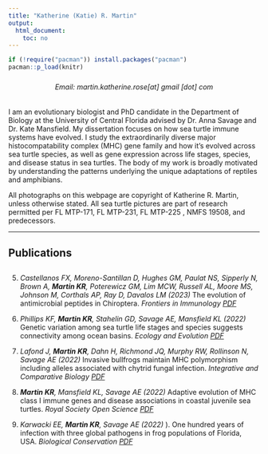 ```yaml
---
title: "Katherine (Katie) R. Martin"
output:
  html_document:
    toc: no
---
```



```r
if (!require("pacman")) install.packages("pacman")
pacman::p_load(knitr)
```


###

   
<h6 style="text-align: center;" markdown="1">

Email: martin.katherine.rose[at] gmail [dot] com

</h6>     

I am an evolutionary biologist and PhD candidate in the Department of Biology at the University of Central Florida advised by Dr. Anna Savage and Dr. Kate Mansfield. My dissertation focuses on how sea turtle immune systems have evolved. I study the extraordinarily diverse major histocompatability complex (MHC) gene family and how it's evolved across sea turtle species, as well as gene expression across life stages, species, and disease status in sea turtles.
The body of my work is broadly motivated by understanding the patterns underlying the unique adaptations of reptiles and amphibians.


All photographs on this webpage are copyright of Katherine R. Martin, unless otherwise stated.
All sea turtle pictures are part of research permitted per FL MTP-171, FL MTP-231, FL MTP-225 , NMFS 19508, and predecessors.

----------------------------------

## Publications

<!-- <script type='text/javascript' src='https://d1bxh8uas1mnw7.cloudfront.net/assets/embed.js'></script> -->

##

5. _Castellanos FX, Moreno-Santillan D, Hughes GM, Paulat NS, Sipperly N, Brown A, **Martin KR**, Poterewicz GM, Lim MCW, Russell AL, Moore MS, Johnson M, Corthals AP, Ray D, Davalos LM  (2023)_ The evolution of antimicrobial peptides in Chiroptera. _Frontiers in Immunology_ [*PDF*](https://www.frontiersin.org/journals/immunology/articles/10.3389/fimmu.2023.1250229/full)
<!-- <div class='altmetric-embed' data-badge-popover="right" data-badge-type='medium-bar' data-doi="10.3389/fimmu.2023.1250229"></div> -->

4. _Phillips KF, **Martin KR**, Stahelin GD, Savage AE, Mansfield KL  (2022)_ Genetic variation among sea turtle life stages and species suggests connectivity among ocean basins. _Ecology and Evolution_ [*PDF*](https://onlinelibrary.wiley.com/doi/pdf/10.1002/ece3.9426)
<!-- <div class='altmetric-embed' data-badge-popover="right" data-badge-type='medium-bar' data-doi="10.1002/ece3.9426"></div> -->

3. _Lafond J, **Martin KR**, Dahn H, Richmond JQ, Murphy RW, Rollinson N, Savage AE   (2022)_ Invasive bullfrogs maintain MHC polymorphism including alleles associated with chytrid fungal infection. _Integrative and Comparative Biology_ [*PDF*](https://academic.oup.com/icb/article/62/2/262/6589410)
<!-- <div class='altmetric-embed' data-badge-popover="right" data-badge-type='medium-bar' data-doi="10.1093/icb/icac044"></div> -->

2. _**Martin KR**, Mansfield KL, Savage AE  (2022)_ Adaptive evolution of MHC class I immune genes and disease associations in coastal juvenile sea turtles. _Royal Society Open Science_ [*PDF*](https://royalsocietypublishing.org/doi/full/10.1098/rsos.211190)
<!-- <div class='altmetric-embed' data-badge-popover="right" data-badge-type='medium-bar' data-doi="10.1098/rsos.211190"></div> -->

1. _Karwacki EE, **Martin KR**, Savage AE  (2022)_ ). One hundred years of infection with three global pathogens in frog populations of Florida, USA. _Biological Conservation_ [*PDF*]()
<!-- <div class='altmetric-embed' data-badge-popover="right" data-badge-type='medium-bar' data-doi="10.1016/j.biocon.2021.109088"></div> -->

